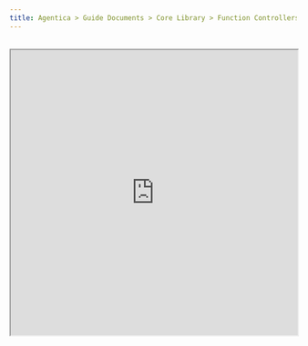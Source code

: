 ```yaml
---
title: Agentica > Guide Documents > Core Library > Function Controllers > TypeScript Class
---
```





<br/>
<iframe 
  src="https://www.youtube.com/embed/czLC-N9ZRnY" 
  title="Turn Your TypeScript Class into an AI Agent" 
  width="100%" 
  height="500" 
  allow="accelerometer; autoplay; clipboard-write; encrypted-media; gyroscope; picture-in-picture; web-share" referrerPolicy="strict-origin-when-cross-origin" 
  allowFullScreen 
/>

## TypeScript Class
<Tabs items={[
  <code>src/main.ts</code>,
  <code>BbsArticleService</code>,
  <code>IBbsArticle</code>,
]}>
  <Tabs.Tab>
```typescript filename="src/main.ts" showLineNumbers {12-17}
import { Agentica, IAgenticaController } from "@agentica/core";
import OpenAI from "openai";
import typia from "typia";

const agent = new Agentica({
  model: "chatgpt",
  vendor: {
    api: new OpenAI({ apiKey: "********" }),
    model: "gpt-4o-mini",
  },
  controllers: [
    {
      protocol: "class",
      name: "bbs",
      application: typia.llm.application<BbsArticleService, "chatgpt">(),
      execute: new BbsArticleService(),
    } satisfies IAgenticaController.IClass<"chatgpt">,
  ],
});
await agent.conversate("What you can do?");
```
  </Tabs.Tab>
  <Tabs.Tab>
    <BbsArticleServiceSnippet />
  </Tabs.Tab>
  <Tabs.Tab>
    <IBbsArticleSnippet />
  </Tabs.Tab>
</Tabs>

TypeScript Class Functions for LLM Function Calling.

In `@agentica/core`, there is a concept of controller, a set of LLM (Large Language Model) function calling schemas, and executor for actual function calling. And `@agentica/core` supports three protocol types of the controllers; HTTP Restful API, MCP (Model Context Protocol), and <u>TypeScript class</u>.

When you want to serve functions from a TypeScript class, create an LLM application schema from `typia.llm.application<Class, Model>()` function. And provide the class instance for the actual function calling.

If you compose a TypeScript class controller of above `BbsArticleService` class, you can start conversation with the `BbsArticleService` class like below demonstration video.

<br/>
<iframe 
  src="https://www.youtube.com/embed/pdsplQyok8k?si=geL7DH5CWcC8qlz_" 
  title="Shopping A.I. Chatbot built with Typia" 
  allow="accelerometer; autoplay; clipboard-write; encrypted-media; gyroscope; picture-in-picture; web-share" 
  referrerPolicy="strict-origin-when-cross-origin" 
  allowFullScreen 
  width="100%" 
  style={{
    aspectRatio: "16/9",
  }}
/>




## Documentation Strategy
### Function Description
```typescript filename="src/ShoppingSaleService.ts" showLineNumbers
import { tags } from "typia";

import { IPage } from "@samchon/shopping-api/lib/structures/common/IPage";
import { IShoppingActorEntity } from "@samchon/shopping-api/lib/structures/shoppings/actors/IShoppingActorEntity";
import { IShoppingSale } from "@samchon/shopping-api/lib/structures/shoppings/sales/IShoppingSale";

export class ShoppingSaleService {
  /**
   * List up every summarized sales.
   *
   * List up every {@link IShoppingSale.ISummary summarized sales}.
   *
   * As you can see, returned sales are summarized, not detailed. It does not
   * contain the SKU (Stock Keeping Unit) information represented by the
   * {@link IShoppingSaleUnitOption} and {@link IShoppingSaleUnitStock} types.
   * If you want to get such detailed information of a sale, use
   * `GET /shoppings/customers/sales/{id}` operation for each sale.
   *
   * > If you're an A.I. chatbot, and the user wants to buy or compose
   * > {@link IShoppingCartCommodity shopping cart} from a sale, please
   * > call the `GET /shoppings/customers/sales/{id}` operation at least once
   * > to the target sale to get detailed SKU information about the sale.
   * > It needs to be run at least once for the next steps.
   *
   * @returns Paginated sales with summarized information
   */
  @TypedRoute.Patch()
  public index(props: {
    /**
     * Request info of pagination, searching and sorting
     */
    input: IShoppingSale.IRequest,
  }): Promise<IPage<IShoppingSale.ISummary>>;

  /**
   * Get a sale with detailed information.
   *
   * Get a {@link IShoppingSale sale} with detailed information including
   * the SKU (Stock Keeping Unit) information represented by the
   * {@link IShoppingSaleUnitOption} and {@link IShoppingSaleUnitStock} types.
   *
   * > If you're an A.I. chatbot, and the user wants to buy or compose a
   * > {@link IShoppingCartCommodity shopping cart} from a sale, please call
   * > this operation at least once to the target sale to get detailed SKU
   * > information about the sale.
   * >
   * > It needs to be run at least once for the next steps. In other words,
   * > if you A.I. agent has called this operation to a specific sale, you
   * > don't need to call this operation again for the same sale.
   * >
   * > Additionally, please do not summarize the SKU information. Just show
   * > the every options and stocks in the sale with detailed information.
   *
   * @returns Detailed sale information
   */
  @TypedRoute.Get(":id")
  public at(props: {
    /**
     * Target sale's {@link IShoppingSale.id}
     */
    id: string & tags.Format<"uuid">,
  }): Promise<IShoppingSale>;
}
```

Describe purpose of each function with descriiption comment.

In the `@agentica`'s internal [#Orchestration Strategy](/docs/concepts/function-calling/#orchestration-logic), candidate functions are determined by referencing the function name and description. So, if you're serving a lot of functions, you need to describe the purpose of each function detaily with description comments.

If there're relationships between some functions, like prerequisite or postrequisite conditions, also describe the relationships in the description comment.

### DTO Description
<DocumentationStrategyDtoDescriptionSnippet />

### Property Description
<DocumentationStrategyPropertyDescriptionSnippet />

### Namespace Strategy
<DocumentationStrategyNamespaceSnippet />




## Validation Feedback
<Tabs items={[
  <code>ILlmApplication</code>,
  <code>ILlmFunction</code>,
]} defaultIndex={1}>
  <Tabs.Tab>
    <RemoteSource 
      url="https://raw.githubusercontent.com/samchon/openapi/refs/heads/master/src/structures/ILlmApplication.ts"
      filename="@samchon/openapi/ILlmApplication"
      showLineNumbers
      highlight="36-41" />
  </Tabs.Tab>
  <Tabs.Tab>
    <RemoteSource 
      url="https://raw.githubusercontent.com/samchon/openapi/refs/heads/master/src/structures/ILlmFunction.ts"
      filename="@samchon/openapi/ILlmFunction"
      showLineNumbers
      highlight="81-110, 130-155" />
  </Tabs.Tab>
</Tabs>

`typia.llm.application<Class, Model>()` embeds [#Validation Feedback Strategy](/docs/concepts/function-calling/#validation-feedback).

You know what? LLM (Large Language Model) like OpenAI takes a lot of mistakes when commposing arguments in the function calling. Even though `number` like simple type is defined in the parameters schema, LLM often fills it just by a `string` typed value.

To correct such LLM function calling mistakes, `@agentica` is running a validation feedback strategy which informs the validation errors to the AI agent, so that induce the AI agent to correct the mistakes at the next trial.

And when you compose LLM function calling schemas from the [`typia.llm.application<Class, Model>()`](https://typia.io/docs/llm/application) function, [`ILlmFunction.validate()`](/api/interfaces/_samchon_openapi.ILlmFunction-1.html#validate) functions for each parameters are constructed at the same time, and they are used for the validation feedback correcting mistakes of the LLM function calling.

> Name | Status
> :----|:-------
> `ObjectConstraint` | 1️⃣1️⃣1️⃣1️⃣1️⃣1️⃣1️⃣1️⃣1️⃣1️⃣
> `ObjectFunctionSchema` | 2️⃣2️⃣4️⃣2️⃣2️⃣2️⃣2️⃣2️⃣5️⃣2️⃣
> `ObjectHierarchical` | 1️⃣1️⃣1️⃣1️⃣1️⃣1️⃣2️⃣1️⃣1️⃣2️⃣
> `ObjectJsonSchema` | 1️⃣1️⃣1️⃣1️⃣1️⃣1️⃣1️⃣1️⃣1️⃣1️⃣
> `ObjectSimple` | 1️⃣1️⃣1️⃣1️⃣1️⃣1️⃣1️⃣1️⃣1️⃣1️⃣
> `ObjectUnionExplicit` | 1️⃣1️⃣1️⃣1️⃣1️⃣1️⃣1️⃣1️⃣1️⃣1️⃣
> `ObjectUnionImplicit` | 1️⃣1️⃣1️⃣1️⃣1️⃣1️⃣1️⃣1️⃣1️⃣1️⃣
> `ShoppingCartCommodity` | 1️⃣2️⃣2️⃣3️⃣1️⃣1️⃣4️⃣2️⃣1️⃣2️⃣
> `ShoppingOrderCreate` | 1️⃣1️⃣1️⃣1️⃣1️⃣1️⃣1️⃣1️⃣1️⃣1️⃣
> `ShoppingOrderPublish` | 1️⃣1️⃣1️⃣1️⃣1️⃣1️⃣❌1️⃣1️⃣1️⃣
> `ShoppingSaleDetail` | 1️⃣1️⃣1️⃣1️⃣1️⃣1️⃣1️⃣1️⃣1️⃣1️⃣
> `ShoppingSalePage` | 1️⃣1️⃣1️⃣1️⃣1️⃣1️⃣1️⃣1️⃣1️⃣1️⃣
> 
> Benchmark on OpenAI's `o3-mini` model.
>
> The number 1 means the function calling succeeded at the first trial without validation feedback. And other number means that validation feedback was done to correct the mistakes.




## Restrictions
```typescript filename="src/examples/llm.application.violation.ts" showLineNumbers
import { ILlmApplication } from "@samchon/openapi";
import typia, { tags } from "typia";

const app: ILlmApplication<"chatgpt"> = typia.llm.application<
  BbsArticleController,
  "chatgpt"
>();
console.log(app);

interface BbsArticleController {
  /**
   * Create a new article.
   *
   * Writes a new article and archives it into the DB.
   *
   * @param props Properties of create function
   * @returns Newly created article, or undefined if failed
   */
  create(props: {
    /**
     * Information of the article to create
     */
    input: IBbsArticle.ICreate;
  }): Promise<IBbsArticle | undefined>;

  /**
   * Erase an article.
   * 
   * @warning Cannot convert to LLM function schema
   *          Its because the parameter is not an object type
   */
  erase(id: string & tags.Format<"uuid">): Promise<void>;
}
```

> ```bash filename="Terminal"
> src/examples/llm.application.violation.ts:4:41 - error TS(typia.llm.application): unsupported type detected    
> 
> - BbsArticleController.create: unknown
>   - LLM application's function ("create")'s return type must not be union type with undefined.    
> 
> - BbsArticleController.erase: unknown
>   - LLM application's function ("erase")'s parameter must be an object type.
> 
> 4 const app: ILlmApplication<"chatgpt"> = typia.llm.application<
>                                           ~~~~~~~~~~~~~~~~~~~~~~
> 5   BbsArticleController,
>   ~~~~~~~~~~~~~~~~~~~~~~~
> 6   "chatgpt"
>   ~~~~~~~~~~~
> 7 >();
>   ~~~
> ```

Only one parameter with object type.

You know what? Functions delivering to LLM must have only one parameter of object type. It's the LLM function calling's rule. If you define a function with multiple parameters, or non object type, you will get an compilation error message like above.

Also, `@agentica` does not allow a function of returning an union type with `undefined`. It is because JSON schema cannot express the undefindable return type. If you want to make a function returning an union type with `undefined`, wrap it to an object type please. If do not so, you will get a compilation error message like above too.